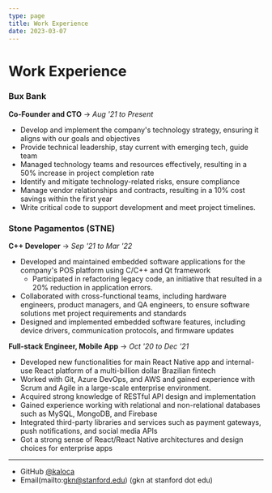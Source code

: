 ```yaml
---
type: page
title: Work Experience
date: 2023-03-07
---
```


# Work Experience

### Bux Bank

**Co-Founder and CTO**
-> _Aug '21 to Present_

- Develop and implement the company's technology strategy, ensuring it aligns with our goals and objectives
- Provide technical leadership, stay current with emerging tech, guide team
- Managed technology teams and resources effectively, resulting in a 50% increase in project completion rate
- Identify and mitigate technology-related risks, ensure compliance
- Manage vendor relationships and contracts, resulting in a 10% cost savings within the first year
- Write critical code to support development and meet project timelines.

### Stone Pagamentos (STNE)

**C++ Developer**
-> _Sep '21 to Mar '22_

- Developed and maintained embedded software applications for the company's POS platform using C/C++ and Qt framework
  - Participated in refactoring legacy code, an initiative that resulted in a 20% reduction in application errors.
- Collaborated with cross-functional teams, including hardware engineers, product managers, and QA engineers, to ensure software solutions met project requirements and standards
- Designed and implemented embedded software features, including device drivers, communication protocols, and firmware updates

**Full-stack Engineer, Mobile App**
-> _Oct '20 to Dec '21_

- Developed new functionalities for main React Native app and internal-use React platform of a multi-billion dollar Brazilian fintech
- Worked with Git, Azure DevOps, and AWS and gained experience with Scrum and Agile in a large-scale enterprise environment.
- Acquired strong knowledge of RESTful API design and implementation
- Gained experience working with relational and non-relational databases such as MySQL, MongoDB, and Firebase
- Integrated third-party libraries and services such as payment gateways, push notifications, and social media APIs
- Got a strong sense of React/React Native architectures and design choices for enterprise apps

---

- GitHub [@kaloca](https://github.com/kaloca)
- Email(mailto:gkn@stanford.edu) (gkn at stanford dot edu)
